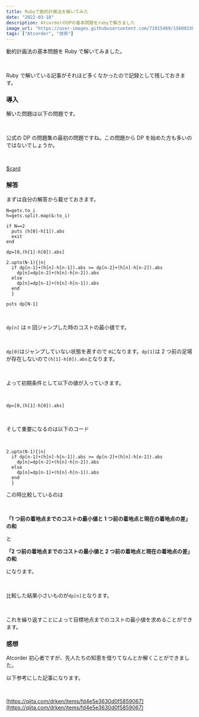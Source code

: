 ```yaml
---
title: Rubyで動的計画法を解いてみた
date: "2022-03-18"
description: AtcorderのDPの基本問題をrubyで解きました
image_url: "https://user-images.githubusercontent.com/71915489/156093388-f27e4c26-56ab-4456-ad64-648afee8316d.jpg"
tags: ["Atcorder", "技術"]
---
```


動的計画法の基本問題を Ruby で解いてみました。

<br />

Ruby で解いている記事がそれほど多くなかったので記録として残しておきます。

### 導入

解いた問題は以下の問題です。

<br />

公式の DP の問題集の最初の問題ですね。この問題から DP を始めた方も多いのではないでしょうか。

<br />

[$card](https://atcoder.jp/contests/abc243/editorial/3542)

### 解答

まずは自分の解答から載せておきます。

```ruby{numberLines:true}
N=gets.to_i
h=gets.split.map(&:to_i)

if N==2
  puts (h[0]-h[1]).abs
  exit
end

dp=[0,(h[1]-h[0]).abs]

2.upto(N-1){|n|
  if dp[n-1]+(h[n]-h[n-1]).abs >= dp[n-2]+(h[n]-h[n-2]).abs
    dp[n]=dp[n-2]+(h[n]-h[n-2]).abs
  else
    dp[n]=dp[n-1]+(h[n]-h[n-1]).abs
  end
  }

puts dp[N-1]
```

<br />

`dp[n]` は n 回ジャンプした時のコストの最小値です。

<br />

`dp[0]`はジャンプしていない状態を表すので `0`になります。`dp[1]`は 2 つ前の足場が存在しないので`(h[1]-h[0]).abs`となります。

<br />

よって初期条件として以下の値が入っていきます。

<br />

```ruby{numberLines:true}
dp=[0,(h[1]-h[0]).abs]
```

<br />

そして重要になるのは以下のコード

<br />

```ruby{numberLines:true}
2.upto(N-1){|n|
  if dp[n-1]+(h[n]-h[n-1]).abs >= dp[n-2]+(h[n]-h[n-2]).abs
    dp[n]=dp[n-2]+(h[n]-h[n-2]).abs
  else
    dp[n]=dp[n-1]+(h[n]-h[n-1]).abs
  end
  }
```

この時比較しているのは

<br />

**「1 つ前の着地点までのコストの最小値と 1 つ前の着地点と現在の着地点の差」の和**

と

**「2 つ前の着地点までのコストの最小値と 2 つ前の着地点と現在の着地点の差」の和**

になります。

<br />

比較した結果小さいものが`dp[n]`となります。

<br />

これを繰り返すことによって目標地点までのコストの最小値を求めることができます。

### 感想

Atcorder 初心者ですが、先人たちの知恵を借りてなんとか解くことができました。

以下参考にした記事になります。

<br />

[https://qiita.com/drken/items/fd4e5e3630d0f5859067](https://qiita.com/drken/items/fd4e5e3630d0f5859067)
